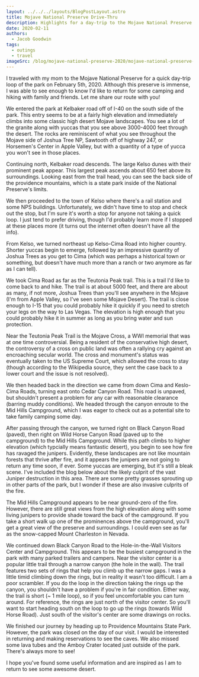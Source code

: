```yaml
---
layout: ../../../layouts/BlogPostLayout.astro
title: Mojave National Preserve Drive-Thru
description: Highlights for a day-trip to the Mojave National Preserve
date: 2020-02-11
authors:
  - Jacob Goodwin
tags:
  - outings
  - travel
imageSrc: /blog/mojave-national-preserve-2020/mojave-national-preserve-2020-00011
---
```



I traveled with my mom to the Mojave National Preserve for a quick day-trip loop of the park on February 5th, 2020. Although this preserve is immense, I was able to see enough to know I'd like to return for some camping and hiking with family and friends. Let me share our route with you!

We entered the park at Kelbaker road off of I-40 on the south side of the park. This entry seems to be at a fairly high elevation and immediately climbs into some classic high desert Mojave landscapes. You see a lot of the granite along with yuccas that you see above 3000-4000 feet through the desert. The rocks are reminiscent of what you see throughout the Mojave side of Joshua Tree NP, Sawtooth off of highway 247, or Horsemen's Center in Apple Valley, but with a quantity of a type of yucca you won't see in those places.

<BlogImage
  path="/blog/mojave-national-preserve-2020"
  name="mojave-national-preserve-2020-00000"
  caption="Views looking west of Kelbaker road near I-40 looking towards Granite Peak"
/>

Continuing north, Kelbaker road descends. The large Kelso dunes with their prominent peak appear. This largest peak ascends about 650 feet above its surroundings. Looking east from the trail head, you can see the back side of the providence mountains, which is a state park inside of the National Preserve's limits.

<BlogImage
  path="/blog/mojave-national-preserve-2020"
  name="mojave-national-preserve-2020-00002"
  caption="Kelso Dunes from near the trailhead"
/>

<BlogImage
  path="/blog/mojave-national-preserve-2020"
  name="mojave-national-preserve-2020-00001"
  caption="Providence Mountains viewed from the Kelso Dunes Trailhead"
/>

We then proceeded to the town of Kelso where there's a rail station and some NPS buildings. Unfortunately, we didn't have time to stop and check out the stop, but I'm sure it's worth a stop for anyone not taking a quick loop. I just tend to prefer driving, though I'd probably learn more if I stopped at these places more (it turns out the internet often doesn't have all the info).

From Kelso, we turned northeast up Kelso-Cima Road into higher country. Shorter yuccas begin to emerge, followed by an impressive quantity of Joshua Trees as you get to Cima (which was perhaps a historical town or something, but doesn't have much more than a ranch or two anymore as far as I can tell).

<BlogImage
  path="/blog/mojave-national-preserve-2020"
  name="mojave-national-preserve-2020-00003"
  caption="Just off Cima Rd near Cima, looking South towards Mid Hills Campground"
/>

We took Cima Road as far as the Teutonia Peak trail. This is a trail I'd like to come back to and hike. The trail is at about 5000 feet, and there are about as many, if not more, Joshua Trees than you'll see anywhere in the Mojave (I'm from Apple Valley, so I've seen some Mojave Desert). The trail is close enough to I-15 that you could probably hike it quickly if you need to stretch your legs on the way to Las Vegas. The elevation is high enough that you could probably hike it in summer as long as you bring water and sun protection.

Near the Teutonia Peak Trail is the Mojave Cross, a WWI memorial that was at one time controversial. Being a resident of the conservative high desert, the controversy of a cross on public land was often a rallying cry against an encroaching secular world. The cross and monument's status was eventually taken to the US Supreme Court, which allowed the cross to stay (though according to the Wikipedia source, they sent the case back to a lower court and the issue is not resolved).

<BlogImage
  path="/blog/mojave-national-preserve-2020"
  name="mojave-national-preserve-2020-00004"
  caption="Teutonia Peak Trailhead"
/>

<BlogImage
  path="/blog/mojave-national-preserve-2020"
  name="mojave-national-preserve-2020-00005"
  caption="Mojave Memorial Cross"
/>

We then headed back in the direction we came from down Cima and Keslo-Cima Roads, turning east onto Cedar Canyon Road. This road is unpaved, but shouldn't present a problem for any car with reasonable clearance (barring muddy conditions). We headed through the canyon enroute to the Mid Hills Campground, which I was eager to check out as a potential site to take family camping some day.

<BlogImage
  path="/blog/mojave-national-preserve-2020"
  name="mojave-national-preserve-2020-00006"
  caption="Wash and Hills off of Cedar Canyon Road"
/>

After passing through the canyon, we turned right on Black Canyon Road (paved), then right on Wild Horse Canyon Road (paved up to the campground) to the Mid Hills Campground. While this path climbs to higher elevation (which typcially means fantastic desert), you begin to see how fire has ravaged the junipers. Evidently, these landscapes are not like mountain forests that thrive after fire, and it appears the junipers are not going to return any time soon, if ever. Some yuccas are emerging, but it's still a bleak scene. I've included the blog below about the likely culprit of the vast Juniper destruction in this area. There are some pretty grasses sprouting up in other parts of the park, but I wonder if these are also invasive culprits of the fire.

The Mid Hills Campground appears to be near ground-zero of the fire. However, there are still great views from the high elevation along with some living junipers to provide shade toward the back of the campground. If you take a short walk up one of the prominences above the campground, you'll get a great view of the preserve and surroundings. I could even see as far as the snow-capped Mount Charleston in Nevada.

<BlogImage
  path="/blog/mojave-national-preserve-2020"
  name="mojave-national-preserve-2020-00008"
  caption="Patch of still-living trees in Mid Hills Campground"
/>

<BlogImage
  path="/blog/mojave-national-preserve-2020"
  name="mojave-national-preserve-2020-00007"
  caption="Boulders near Mid Hills Campground. In the foreground you can just make out burned junipers."
/>

We continued down Black Canyon Road to the Hole-in-the-Wall Visitors Center and Campground. This appears to be the busiest campground in the park with many parked trailers and campers. Near the visitor center is a popular little trail through a narrow canyon (the hole in the wall). The trail features two sets of rings that help you climb up the narrow gaps. I was a little timid climbing down the rings, but in reality it wasn't too difficult. I am a poor scrambler. If you do the loop in the direction taking the rings up the canyon, you shouldn't have a problem if you're in fair condition. Either way, the trail is short (~ 1 mile loop), so if you feel uncomfortable you can turn around. For reference, the rings are just north of the visitor center. So you'll want to start heading south on the loop to go up the rings (towards Wild Horse Road). Just south of the visitor's center are some drawings on rocks.

<BlogImage
  path="/blog/mojave-national-preserve-2020"
  name="mojave-national-preserve-2020-00009"
  caption="Hole-in-the-Wall Canyon"
/>

<BlogImage
  path="/blog/mojave-national-preserve-2020"
  name="mojave-national-preserve-2020-00010"
  caption="Rings on Hole-in-the-Wall Trail"
/>

<BlogImage
  path="/blog/mojave-national-preserve-2020"
  name="mojave-national-preserve-2020-00012"
  caption="Panorama looking back into the canyon - overexposed much?"
/>

<BlogImage
  path="/blog/mojave-national-preserve-2020"
  name="mojave-national-preserve-2020-00013"
  caption="Emerging from Hole-in-the-Wall Canyon. Kind of pretty... but maybe all this grass is bad news."
/>

<BlogImage
  path="/blog/mojave-national-preserve-2020"
  name="mojave-national-preserve-2020-00014"
  caption="Rock carvings on loop trail"
/>

We finished our journey by heading up to Providence Mountains State Park. However, the park was closed on the day of our visit. I would be interested in returning and making reservations to see the caves. We also missed some lava tubes and the Amboy Crater located just outside of the park. There's always more to see!

<BlogImage
  path="/blog/mojave-national-preserve-2020"
  name="mojave-national-preserve-2020-00015"
  caption="Providence Mountains from the state park entry"
/>

I hope you've found some useful information and are inspired as I am to return to see some awesome desert.
